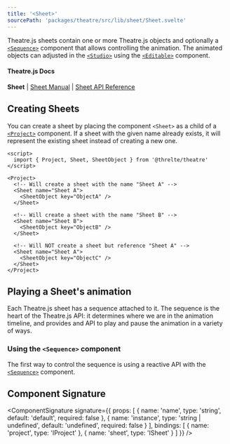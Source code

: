 ```yaml
---
title: '<Sheet>'
sourcePath: 'packages/theatre/src/lib/sheet/Sheet.svelte'
---
```


Theatre.js sheets contain one or more Theatre.js objects and optionally a [`<Sequence>`](/reference/theatre/sequence) component that allows controlling the animation.
The animated objects can adjusted in the [`<Studio>`](/reference/theatre/studio) using the [`<Editable>`](/reference/theatre/editable) component.

#### Theatre.js Docs

**Sheet** | [Sheet Manual](https://www.theatrejs.com/docs/latest/manual/sheets) | [Sheet API Reference](https://www.theatrejs.com/docs/0.5/api/core#sheet)

## Creating Sheets

You can create a sheet by placing the component `<Sheet>` as a child of a [`<Project>`](/theatre/project) component. If a sheet with the given name already exists, it will represent the existing sheet instead of creating a new one.

```svelte
<script>
  import { Project, Sheet, SheetObject } from '@threlte/theatre'
</script>

<Project>
  <!-- Will create a sheet with the name "Sheet A" -->
  <Sheet name="Sheet A">
    <SheetObject key="ObjectA" />
  </Sheet>

  <!-- Will create a sheet with the name "Sheet B" -->
  <Sheet name="Sheet B">
    <SheetObject key="ObjectB" />
  </Sheet>

  <!-- Will NOT create a sheet but reference "Sheet A" -->
  <Sheet name="Sheet A">
    <SheetObject key="ObjectC" />
  </Sheet>
</Project>
```

## Playing a Sheet's animation

Each Theatre.js sheet has a sequence attached to it. The sequence is the heart of the Theatre.js API: it determines where we are in the animation timeline, and
provides and API to play and pause the animation in a variety of ways.

### Using the `<Sequence>` component

The first way to control the sequence is using a reactive API with the [`<Sequence>`](/reference/theatre/sequence) component.

## Component Signature

<ComponentSignature
  signature={{
    props: [
      { name: 'name', type: 'string', default: 'default', required: false },
      { name: 'instance', type: 'string | undefined', default: 'undefined', required: false }
    ],
    bindings: [
      { name: 'project', type: 'IProject' },
      { name: 'sheet', type: 'ISheet' }
    ]
  }}
/>
